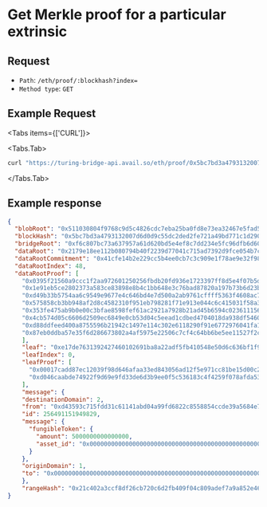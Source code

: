 

# Get Merkle proof for a particular extrinsic

## Request

- `Path`: `/eth/proof/:blockhash?index=`
- `Method type`: `GET`

## Example Request

<Tabs items={['CURL']}>

<Tabs.Tab>
    
```sh
curl "https://turing-bridge-api.avail.so/eth/proof/0x5bc7bd3a4793132007d6d0d9c55dc2ded2fe721a49bd771c1d290e6a3c6ec237?index=5"
```

</Tabs.Tab>
</Tabs>

## Example response

```json filename="Example JSON response"
{
  "blobRoot": "0x511030804f9768c9d5c4826cdc7eba25ba0fd8e73ea32467e5fad547397620f8",
  "blockHash": "0x5bc7bd3a4793132007d6d0d9c55dc2ded2fe721a49bd771c1d290e6a3c6ec237",
  "bridgeRoot": "0xf6c807bc73a637957a61d620bd5e4ef8c7dd234e5fc96dfb6d6041bbe2947782",
  "dataRoot": "0x2179e18ee112b080794b40f2239d77041c715ad7392d9fce054b7c10eacd4ebc",
  "dataRootCommitment": "0x41cfe14b2e229cc5b4ee0cb7c3c909e1f78ae9e32f986e7496bfd4e007e06519",
  "dataRootIndex": 48,
  "dataRootProof": [
    "0x0395f21560a9ccc1f2aa972601250256fbdb20fd936e1723397ff8d5e4f07b5d",
    "0x1e91eb5ce2802373a583ce83898e8b4c1bb648e3c76bad87820a197b73b6d23b",
    "0xd49b33b5754aa6c9549e9677e4c646bd4e7d500a2ab9761cffff5363f4608ac7",
    "0x575858cb3bb948af2d8c4582310f951eb798281f71e913e044c6c415031f58a3",
    "0x353fe475ab9b0e00c3bfae8598fef61ac2921a7928b21ad45b6594c023611156",
    "0x4cb574d05c6606d2509ec6849e0cb53d04c5eead1cdbed4704018da938df5460",
    "0xd88ddfeed400a8755596b21942c1497e114c302e6118290f91e6772976041fa1",
    "0x87eb0ddba57e35f6d286673802a4af5975e22506c7cf4c64bb6be5ee11527f2c"
    ],
    "leaf": "0xe17de7631392427460102691ba8a22adf5fb410548e50d6c636bf1f96840c3c3",
    "leafIndex": 0,
    "leafProof": [
      "0x00017cadd87ec12039f98d646afaa33ed843056ad12f5e971cc81be15d00c26f",
      "0xd046caabde74922f9d69e9fd33de6d3b9ee0f5c536183c4f4259f078afda538a"
    ],
    "message": {
    "destinationDomain": 2,
    "from": "0xd43593c715fdd31c61141abd04a99fd6822c8558854ccde39a5684e7a56da27d",
    "id": 256491151949829,
    "message": {
      "fungibleToken": {
        "amount": 5000000000000000,
        "asset_id": "0x0000000000000000000000000000000000000000000000000000000000000000"
      }
    },
    "originDomain": 1,
    "to": "0x0000000000000000000000000000000000000000000000000000000000000000"
    },
    "rangeHash": "0x21c402a3ccf8df26cb720c6d2fb409f04c809adef7a9a852e463cca83588f4fb"
}
```